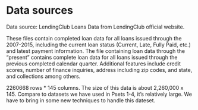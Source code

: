 # Data sources

Data source: LendingClub Loans Data from LendingClub official website.  

These files contain completed loan data for all loans issued through the 2007-2015, including the current loan status (Current, Late, Fully Paid, etc.) and latest payment information. The file containing loan data through the "present" contains complete loan data for all loans issued through the previous completed calendar quarter. Additional features include credit scores, number of finance inquiries, address including zip codes, and state, and collections among others. 

2260668 rows * 145 columns.
The size of this data is about 2,260,000 x 145. Compare to datasets we have used in Psets 1-4, it's relatively large. We have to bring in some new techniques to handle this dateset.

